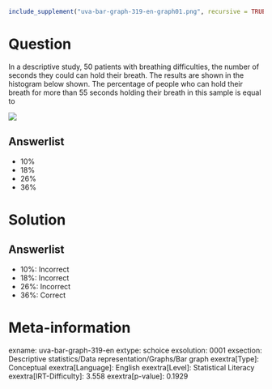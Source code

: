 ```r
include_supplement("uva-bar-graph-319-en-graph01.png", recursive = TRUE)
```

Question
========

In a descriptive study, 50 patients with breathing difficulties, the number of seconds they could can hold their breath. The results are shown in the histogram below shown. The percentage of people who can hold their breath for more than 55 seconds holding their breath in this sample is equal to

![](uva-bar-graph-319-en-graph01.png)

Answerlist
----------

* 10%
* 18%
* 26%
* 36%

Solution
========

Answerlist
----------

* 10%: Incorrect
* 18%: Incorrect
* 26%: Incorrect
* 36%: Correct

Meta-information
================
exname: uva-bar-graph-319-en
extype: schoice
exsolution: 0001
exsection: Descriptive statistics/Data representation/Graphs/Bar graph
exextra[Type]: Conceptual
exextra[Language]: English
exextra[Level]: Statistical Literacy
exextra[IRT-Difficulty]: 3.558
exextra[p-value]: 0.1929
